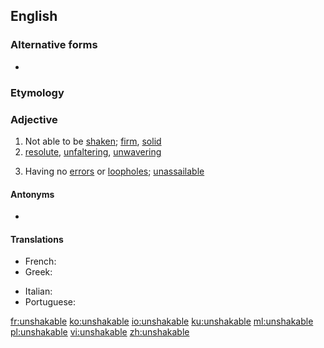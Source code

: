 ==English==

===Alternative forms===
* {{l|en|unshakeable}}

===Etymology===
{{prefix|en|un|shakeable}}

===Adjective===
{{en-adj}}

# Not able to be [[shaken]]; [[firm]], [[solid]]
# [[resolute]], [[unfaltering]], [[unwavering]]
# {{lb|en|figuratively}} Having no [[error]]s or [[loophole]]s; [[unassailable]]

====Antonyms====
* {{l|en|shakable}}

====Translations====
{{trans-top|not able to be shaken}}
* French: {{t+|fr|inébranlable}}
* Greek: {{t+|el|ακατάλυτος}}
{{trans-mid}}
* Italian: {{t+|it|incrollabile}}
* Portuguese: {{t+|pt|inabalável}}
{{trans-bottom}}

[[fr:unshakable]]
[[ko:unshakable]]
[[io:unshakable]]
[[ku:unshakable]]
[[ml:unshakable]]
[[pl:unshakable]]
[[vi:unshakable]]
[[zh:unshakable]]
